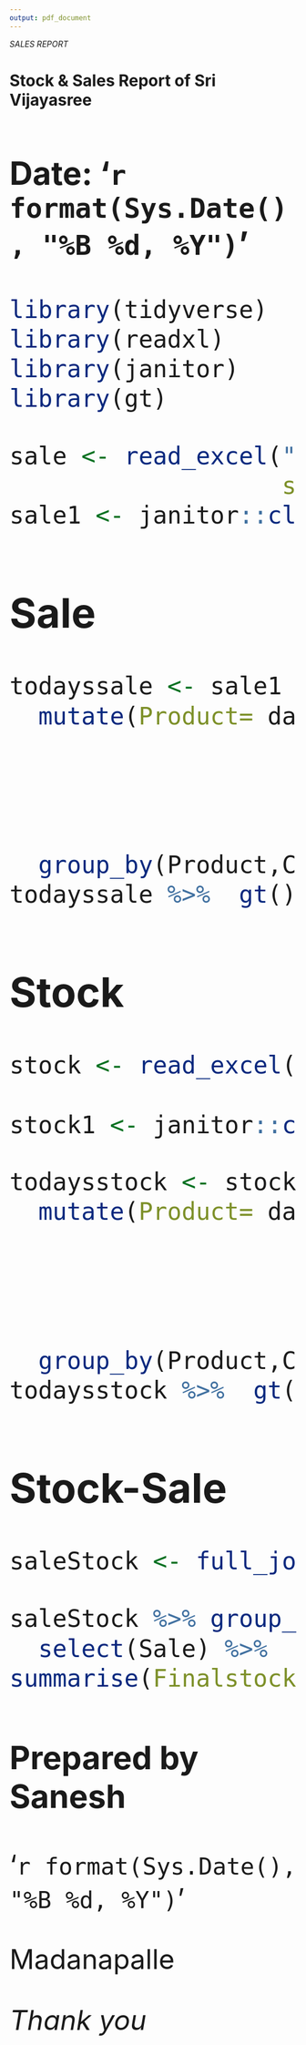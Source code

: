 ```yaml
---
output: pdf_document
---
```

*SALES REPORT*  

# Stock & Sales Report of Sri Vijayasree <font size="10">

### Date: '`r format(Sys.Date(), "%B %d, %Y")`'

```r
library(tidyverse)
library(readxl)
library(janitor)
library(gt)
```

```r
sale <- read_excel("sale038.xlsx", # paste file name inside " "
                   sheet = "data-products")
sale1 <- janitor::clean_names(sale)
```

## Sale  
```r
todayssale <- sale1 %>% 
  mutate(Product= data_products_product,
                               Category=data_products_category, 
                               Detail= data_products_details,
                               Boxes= data_products_boxes,
                               Box_detail=data_products_boxes_detail) %>%  
  group_by(Product,Category, Detail) %>% summarise(Sale=sum(Box_detail), .groups = 'drop')
todayssale %>%  gt()
```
## Stock  

```r
stock <- read_excel("stock038.xlsx", # paste file name inside " "
                    sheet = "data-products")
stock1 <- janitor::clean_names(stock)
```

```r
todaysstock <- stock1 %>% 
  mutate(Product= data_products_product,
                               Category=data_products_category, 
                               Detail= data_products_details,
                               Boxes= data_products_boxes,
                               Box_detail=data_products_boxes_detail) %>%  
  group_by(Product,Category, Detail) %>% summarise(Procurment=sum(Box_detail), .groups = 'drop')
todaysstock %>%  gt()
```
## Stock-Sale
```r
saleStock <- full_join(x = todaysstock, y = todayssale)

saleStock %>% group_by(Product,Category, Detail,Procurment, Sale) %>%
  select(Sale) %>%  mutate_at(vars(Sale), ~replace_na(., 0)) %>% 
summarise(Finalstock= Procurment-Sale,.groups = 'drop') %>% gt()

```

### Prepared by Sanesh
'`r format(Sys.Date(), "%B %d, %Y")`'  

Madanapalle

*Thank you*



